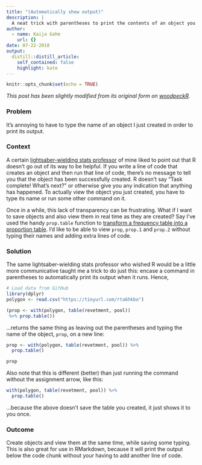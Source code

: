 ```yaml
---
title: "(Automatically show output)"
description: |
  A neat trick with parentheses to print the contents of an object you just created, without running another line of code.
author:
  - name: Kaija Gahm
    url: {}
date: 07-22-2018
output:
  distill::distill_article:
    self_contained: false
    highlight: kate
---
```


```r
knitr::opts_chunk$set(echo = TRUE)
```

*This post has been slightly modified from its original form on [woodpeckR](https://thewoodpeckr.wordpress.com/2018/07/22/automatically-show-output/).*

### Problem

It's annoying to have to type the name of an object I just created in order to print its output.

### Context

A certain [lightsaber-wielding stats professor](https://environment.yale.edu/profile/ruening-scherer) of mine liked to point out that R doesn't go out of its way to be helpful. If you write a line of code that creates an object and then run that line of code, there's no message to tell you that the object has been successfully created. R doesn't say "Task complete! What's next?" or otherwise give you any indication that anything has happened. To actually view the object you just created, you have to type its name or run some other command on it.

Once in a while, this lack of transparency can be frustrating. What if I want to save objects and also view them in real time as they are created? Say I've used the handy `prop.table` function to [transform a frequency table into a proportion table](https://kaijagahm.netlify.app/posts/2018-07-22-proptable/). I'd like to be able to view `prop`, `prop.1` and `prop.2` without typing their names and adding extra lines of code.

### Solution

The same lightsaber-wielding stats professor who wished R would be a little more communicative taught me a trick to do just this: encase a command in parentheses to automatically print its output when it runs. Hence,

```r
# Load data from GitHub
library(dplyr)
polygon <- read.csv("https://tinyurl.com/rta6hkbo")

(prop <- with(polygon, table(revetment, pool)) 
 %>% prop.table())
```

...returns the same thing as leaving out the parentheses and typing the name of the object, `prop`, on a new line:
 
```r
prop <- with(polygon, table(revetment, pool)) %>%
  prop.table()

prop
```

Also note that this is different (better) than just running the command without the assignment arrow, like this:

```r
with(polygon, table(revetment, pool)) %>% 
  prop.table()
```

...because the above doesn't save the table you created, it just shows it to you once.

### Outcome

Create objects and view them at the same time, while saving some typing. This is also great for use in RMarkdown, because it will print the output below the code chunk without your having to add another line of code.